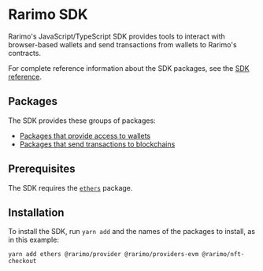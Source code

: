 ---
---

# Rarimo SDK

Rarimo's JavaScript/TypeScript SDK provides tools to interact with browser-based wallets and send transactions from wallets to Rarimo's contracts.

For complete reference information about the SDK packages, see the [SDK reference](https://rarimo.github.io/js-sdk/index.html).

## Packages

The SDK provides these groups of packages:

- [Packages that provide access to wallets](./packages-provider)
- [Packages that send transactions to blockchains](./packages-checkout)

## Prerequisites

The SDK requires the [`ethers`](https://www.npmjs.com/package/ethers) package.

## Installation

To install the SDK, run `yarn add` and the names of the packages to install, as in this example:

```shell
yarn add ethers @rarimo/provider @rarimo/providers-evm @rarimo/nft-checkout
```
